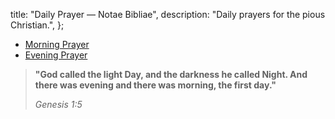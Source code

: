   title: "Daily Prayer — Notae Bibliae",
  description: "Daily prayers for the pious Christian.",
};

<Initial text="Daily Prayer" />

- [Morning Prayer](/liturgy/daily-prayer/morning-prayer)
- [Evening Prayer](/liturgy/daily-prayer/evening-prayer)

> **"God called the light Day, and the darkness he called Night. And there was evening and there was morning, the first day."**
>
> <cite>Genesis 1:5</cite>
